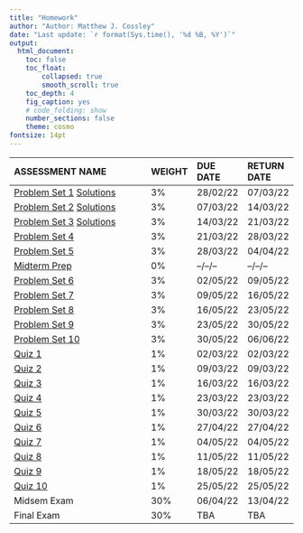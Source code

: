 ```yaml
---
title: "Homework"
author: "Author: Matthew J. Cossley"
date: "Last update: `r format(Sys.time(), '%d %B, %Y')`"
output:
  html_document:
    toc: false
    toc_float:
        collapsed: true
        smooth_scroll: true
    toc_depth: 4
    fig_caption: yes
    # code_folding: show
    number_sections: false
    theme: cosmo
fontsize: 14pt
---
```


| ASSESSMENT NAME                                                          |   WEIGHT | DUE DATE   | RETURN DATE   |
| :---------------------------------------------------------------------   | :------- | :--------- | :------------ |
| [Problem Set  1](homework_1.html) [Solutions](homework_1_solutions.html) |       3% | 28/02/22   | 07/03/22      |
| [Problem Set  2](homework_2.html) [Solutions](homework_2_solutions.html) |       3% | 07/03/22   | 14/03/22      |
| [Problem Set  3](homework_3.html) [Solutions](homework_3_solutions.html) |       3% | 14/03/22   | 21/03/22      |
| [Problem Set  4](homework_4.html)                                        |       3% | 21/03/22   | 28/03/22      |
| [Problem Set  5](homework_5.html)                                        |       3% | 28/03/22   | 04/04/22      |
| [Midterm Prep  ](midterm_prep.html)                                      |       0% | --/--/--   | --/--/--      |
| [Problem Set  6](homework_6.html)                                        |       3% | 02/05/22   | 09/05/22      |
| [Problem Set  7](homework_7.html)                                        |       3% | 09/05/22   | 16/05/22      |
| [Problem Set  8](homework_8.html)                                        |       3% | 16/05/22   | 23/05/22      |
| [Problem Set  9](homework_9.html)                                        |       3% | 23/05/22   | 30/05/22      |
| [Problem Set 10](homework_10.html)                                       |       3% | 30/05/22   | 06/06/22      |
| [Quiz  1](https://ilearn.mq.edu.au/course/view.php?id=62402)             |       1% | 02/03/22   | 02/03/22      |
| [Quiz  2](https://ilearn.mq.edu.au/course/view.php?id=62402)             |       1% | 09/03/22   | 09/03/22      |
| [Quiz  3](https://ilearn.mq.edu.au/course/view.php?id=62402)             |       1% | 16/03/22   | 16/03/22      |
| [Quiz  4](https://ilearn.mq.edu.au/course/view.php?id=62402)             |       1% | 23/03/22   | 23/03/22      |
| [Quiz  5](https://ilearn.mq.edu.au/course/view.php?id=62402)             |       1% | 30/03/22   | 30/03/22      |
| [Quiz  6](https://ilearn.mq.edu.au/course/view.php?id=62402)             |       1% | 27/04/22   | 27/04/22      |
| [Quiz  7](https://ilearn.mq.edu.au/course/view.php?id=62402)             |       1% | 04/05/22   | 04/05/22      |
| [Quiz  8](https://ilearn.mq.edu.au/course/view.php?id=62402)             |       1% | 11/05/22   | 11/05/22      |
| [Quiz  9](https://ilearn.mq.edu.au/course/view.php?id=62402)             |       1% | 18/05/22   | 18/05/22      |
| [Quiz 10](https://ilearn.mq.edu.au/course/view.php?id=62402)             |       1% | 25/05/22   | 25/05/22      |
| Midsem Exam                                                              |      30% | 06/04/22   | 13/04/22      |
| Final Exam                                                               |      30% | TBA        | TBA           |
